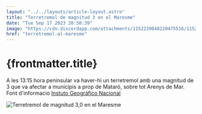 ```yaml
---
layout: "../../layouts/article-layout.astro"
title: "Terretremol de magnitud 3 en el Maresme"
date: "Tue Sep 17 2023 20:50:39"
image: "https://cdn.discordapp.com/attachments/1152239048220475516/1152952718315495527/terretremol.webp"
href: "terretremol-al-maresme"
---
```


# {frontmatter.title}

A les 13:15 hora peninsular va haver-hi un terretremol amb una magnitud de 3 que va afectar a municipis a prop de Mataró, sobre tot Arenys de Mar. Font d'informacio [Instuto Geográfico Nacional](https://www.ign.es/web/ign/portal/ultimos-terremotos/-/ultimos-terremotos/getDetails?evid=es2023sgefj&zona=1)


<img src="https://cdn.discordapp.com/attachments/1152239048220475516/1152952718315495527/terretremol.webp" alt="Terretremol de magnitud 3,0 en el Maresme" />